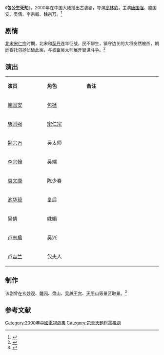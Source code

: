 {{Otheruses|包青天 (消歧义)}}
{{电视节目信息框
| 名称     = 包公生死劫
| 别名     = 
| 英文名称 = <!-- {{lang|en| }}  -->
| 图片     = 
| 图说     = 
| 分类     = 古装剧
| 原创者   = 
| 导演     = [[高林豹|高林豹]]
| 监制     = 阎宪厅、李培森、张世亮
| 出品人   = 梁浩泉、王长利、魏平
| 编剧     = 黎人<br>冉成淼
| 制作人   = 张晓虎（总）<br>张世亮、张华、万荣
| 摄影     = 
| 演出     = 唐国强<br>鲍国安<br>吴倩<br>李宗翰<br>魏宗万
| 配音     =
| 旁白     = 
| 主题曲   = 
| 片尾曲   = 
| 插曲     = 
| 地区     = {{CHNML}}
| 语言     = 普通话
| 集数     = 20集
| 每集长   = 45分钟
| 制作公司 = [[中国国际广电总公司|中国国际广电总公司]]<br>[[广东电视台|广东电视台]]<br>广东有线电视影视频道
| 首播地区 = 
| 电视网   = 
| 开始     = 
| 结束     = 
| 先于     = 
| 后于     = 
| 相关剧集 = 
| 官方网站 = 
}}
《'''包公生死劫'''》，2000年在中国大陆播出古装剧，导演[[高林豹|高林豹]]，主演[[唐国强|唐国强]]、鲍国安、吴倩、李宗翰、魏宗万。<ref>{{cite web |url=http://apps.chinataiwan.org/szys/y/jm/ys/xz/xz01/yzpjmysxz006.htm |title=《包公生死劫》 |accessdate=2014-09-18|date=2012-11-01 |work=中国台湾网 |archive-url=https://web.archive.org/web/20121101021209/http://apps.chinataiwan.org/szys/y/jm/ys/xz/xz01/yzpjmysxz006.htm |archive-date=2012-11-01 |dead-url=yes }}</ref>

==剧情==
[[北宋|北宋]][[宋仁宗|宋仁宗]]时期，北宋和[[契丹|契丹]]连年征战，民不聊生，镇守边关的大将突然被杀，朝廷委托包拯侦破此案，与权臣吴太师展开智谋斗争。<ref>{{cite web|url=http://news.xinhuanet.com/ent/2001-12/11/content_157034.htm|title=《包公生死劫》|date=2001-12-11|accessdate=2014-09-18|work=新华网|archive-date=2003-12-27|archive-url=https://web.archive.org/web/20031227010423/http://news.xinhuanet.com/ent/2001-12/11/content_157034.htm|dead-url=no}}</ref>

== 演出 ==
{|class="wikitable" width="20%"
|- style="background:cornflowerblue; color:white" align=center
|style="width:5%"|'''演员'''||style="width:5%"|'''角色'''||style="width:10%"|'''备注'''
|-
| [[鲍国安|鲍国安]] || [[包拯|包拯]] ||   
|-
| [[唐国强|唐国强]] || [[宋仁宗|宋仁宗]] ||   
|- 
| [[魏宗万|魏宗万]] || 吴太师 ||   
|- 
| [[李宗翰|李宗翰]] || 吴端 ||   
|-
| [[袁文康|袁文康]] || 陈少春 ||   
|-
| [[池华琼|池华琼]] || 皇后 ||   
|- 
| 吴倩 || 姝娟 ||   
|-
| [[卢志启|卢志启]] || 吴兴 ||   
|-
| [[卢吉兰|卢吉兰]] || 包夫人 ||   
|}

==制作==
该剧曾在[[玄妙观_(苏州市)|玄妙观]]、[[耦园|耦园]]、[[盘山_(天津)|盘山]]、[[吴越王宫|吴越王宫]]、[[天平山_(苏州)|天平山]]等景区取景。<ref>{{cite web|url=http://ent.sina.com.cn/tv/tv/2000-09-08/15931.html|title=《包公生死劫》今晚见分晓|date=2000-09-08|accessdate=2014-09-18|work=新浪|archive-date=2019-06-11|archive-url=https://web.archive.org/web/20190611040232/http://ent.sina.com.cn/tv/tv/2000-09-08/15931.html|dead-url=no}}</ref>

==参考文献==
{{reflist}}
{{2000年中國大陸古裝/民初電視劇}}
{{DEFAULTSORT:Bao包}}
[[Category:2000年中國電視劇集|Category:2000年中國電視劇集]]
[[Category:包青天題材電視劇|Category:包青天題材電視劇]]